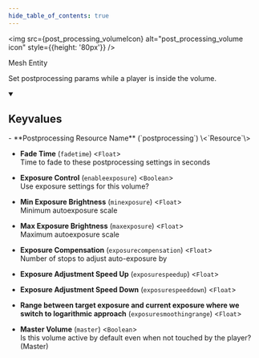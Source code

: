 ```yaml
---
hide_table_of_contents: true
---
```



<img src={post_processing_volumeIcon} alt="post_processing_volume icon" style={{height: '80px'}} />

Mesh Entity

Set postprocessing params while a player is inside the volume.

<details open>
<summary><h2>Keyvalues</h2></summary>
- **Postprocessing Resource Name** (`postprocessing`) \<`Resource`\>

- **Fade Time** (`fadetime`) \<`Float`\>\
Time to fade to these postprocessing settings in seconds

- **Exposure Control** (`enableexposure`) \<`Boolean`\>\
Use exposure settings for this volume?

- **Min Exposure Brightness** (`minexposure`) \<`Float`\>\
Minimum autoexposure scale

- **Max Exposure Brightness** (`maxexposure`) \<`Float`\>\
Maximum autoexposure scale

- **Exposure Compensation** (`exposurecompensation`) \<`Float`\>\
Number of stops to adjust auto-exposure by

- **Exposure Adjustment Speed Up** (`exposurespeedup`) \<`Float`\>

- **Exposure Adjustment Speed Down** (`exposurespeeddown`) \<`Float`\>

- **Range between target exposure and current exposure where we switch to logarithmic approach** (`exposuresmoothingrange`) \<`Float`\>

- **Master Volume** (`master`) \<`Boolean`\>\
Is this volume active by default even when not touched by the player? (Master)


 </details>

